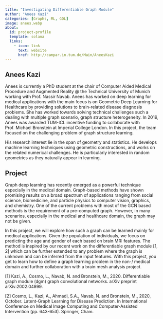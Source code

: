 ```yaml
---
title: "Investigating Differentiable Graph Module"
author: "Anees Kazi"
categories: [Graphs, ML, GDL]
image: anees.webp
about:
  id: project-profile
  template: solana
  links:
    - icon: link
      text: website
      href: http://campar.in.tum.de/Main/AneesKazi
---
```

## Anees Kazi
Anees is currently a PhD student at the chair of Computer Aided Medical Procedure and Augmented Reality @ the Technical University of Munich working with Prof. Nassir Navab.  Anees has worked on deep learning for medical applications with the main focus is on Geometric Deep Learning for Healthcare by providing solutions to brain-related disease diagnosis problems. She has worked towards solving technical challenges such a dealing with multiple graph scenario, graph structure heterogeneity. In 2019, Anees was awarded TUM-ICL incentive funding to collaborate with Prof. Michael Bronstein at Imperial College London.  In this project, the team focused on the challenging problem of graph structure learning.

His research interest lie in the span of geometry and statistics. He develops machine learning techniques using geometric constructions, and works on the related numerical challenges. He is particularly interested in random geometries as they naturally appear in learning.

## Project
Graph deep learning has recently emerged as a powerful technique especially in the medical domain. Graph-based methods have shown promising results on a broad spectrum of applications ranging from social science, biomedicine, and particle physics to computer vision, graphics, and chemistry. One of the current problems with most of the GCN based methods is the requirement of a pre-computed graph. However, in many scenarios, especially in the medical and healthcare domain, the graph may not be given. 

In this project, we will explore how such a graph can be learned mainly for medical applications. Given the population of individuals, we focus on predicting the age and gender of each based on brain MRI features. The method is inspired by our recent work on the differentiable graph module [1, 2] which can be further extended to any problem where the graph is unknown and can be inferred from the input features. With this project, you get to learn how to define a graph learning problem in the non-/ medical domain and further collaboration with a brain mesh analysis project.

[1] Kazi, A., Cosmo, L., Navab, N. and Bronstein, M., 2020. Differentiable graph module (dgm) graph convolutional networks. arXiv preprint arXiv:2002.04999.

[2] Cosmo, L., Kazi, A., Ahmadi, S.A., Navab, N. and Bronstein, M., 2020, October. Latent-Graph Learning for Disease Prediction. In International Conference on Medical Image Computing and Computer-Assisted Intervention (pp. 643-653). Springer, Cham.